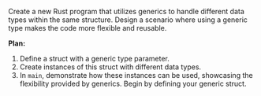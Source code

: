 Create a new Rust program that utilizes generics to handle different data types within the same structure. Design a scenario where using a generic type makes the code more flexible and reusable.



**Plan:**
1. Define a struct with a generic type parameter.
2. Create instances of this struct with different data types.
3. In `main`, demonstrate how these instances can be used, showcasing the flexibility provided by generics. Begin by defining your generic struct.